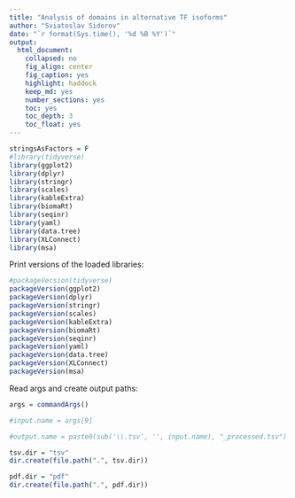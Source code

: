 ```yaml
---
title: "Analysis of domains in alternative TF isoforms"
author: "Sviatoslav Sidorov"
date: "`r format(Sys.time(), '%d %B %Y')`"
output:
  html_document:
    collapsed: no
    fig_align: center
    fig_caption: yes
    highlight: haddock
    keep_md: yes
    number_sections: yes
    toc: yes
    toc_depth: 3
    toc_float: yes
---
```


```r
stringsAsFactors = F
#library(tidyverse)
library(ggplot2)
library(dplyr)
library(stringr)
library(scales)
library(kableExtra)
library(biomaRt)
library(seqinr)
library(yaml)
library(data.tree)
library(XLConnect)
library(msa)
```

Print versions of the loaded libraries:

```r
#packageVersion(tidyverse)
packageVersion(ggplot2)
packageVersion(dplyr)
packageVersion(stringr)
packageVersion(scales)
packageVersion(kableExtra)
packageVersion(biomaRt)
packageVersion(seqinr)
packageVersion(yaml)
packageVersion(data.tree)
packageVersion(XLConnect)
packageVersion(msa)
```

Read args and create output paths:

```r
args = commandArgs()

#input.name = args[9]

#output.name = paste0(sub('\\.tsv', '', input.name), "_processed.tsv")

tsv.dir = "tsv"
dir.create(file.path(".", tsv.dir))

pdf.dir = "pdf"
dir.create(file.path(".", pdf.dir))
```


